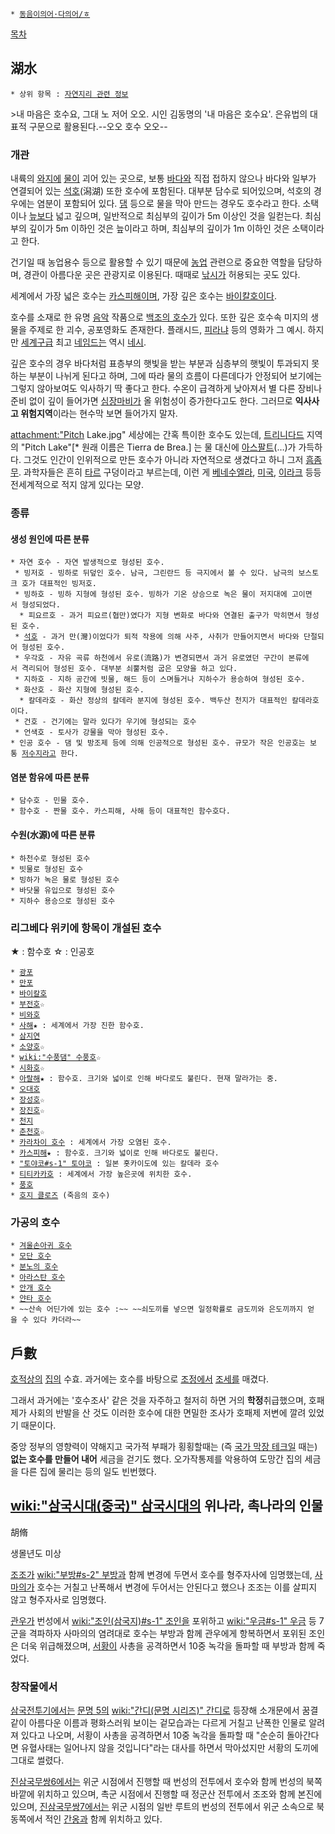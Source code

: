  * [[동음이의어·다의어/ㅎ]]

[[목차]]
== 湖水 ==
 * 상위 항목 : [[자연지리 관련 정보]]
{{{#!html
<iframe width="640" height="360" src="//www.youtube.com/embed/N5VAzzWV7KQ" frameborder="0" allowfullscreen></iframe>}}}
>내 마음은 호수요, 그대 노 저어 오오.
시인 김동명의 '내 마음은 호수요'.
은유법의 대표적 구문으로 활용된다.--오오 호수 오오--

=== 개관 ===
내륙의 [[와지]]에 [[물]]이 괴어 있는 곳으로, 보통 [[바다]]와 직접 접하지 않으나 바다와 일부가 연결되어 있는 [[석호]](潟湖) 또한 호수에 포함된다. 대부분 담수로 되어있으며, 석호의 경우에는 염분이 포함되어 있다. [[댐]] 등으로 물을 막아 만드는 경우도 호수라고 한다. 소택이나 [[늪]]보다 넓고 깊으며, 일반적으로 최심부의 깊이가 5m 이상인 것을 일컫는다. 최심부의 깊이가 5m 이하인 것은 늪이라고 하며, 최심부의 깊이가 1m 이하인 것은 소택이라고 한다.

건기일 때 농업용수 등으로 활용할 수 있기 때문에 [[농업]] 관련으로 중요한 역할을 담당하며, 경관이 아름다운 곳은 관광지로 이용된다. 때때로 [[낚시]]가 허용되는 곳도 있다.

세계에서 가장 넓은 호수는 [[카스피해]]이며, 가장 깊은 호수는 [[바이칼호]]이다.

호수를 소재로 한 유명 [[음악]] 작품으로 [[백조의 호수]]가 있다. 또한 깊은 호수속 미지의 생물을 주제로 한 괴수, 공포영화도 존재한다. 플래시드, [[피라냐]] 등의 영화가 그 예시. 하지만 [[세계구]]급 최고 [[네임드]]는 역시 [[네시]].

깊은 호수의 경우 바다처럼 표층부의 햇빛을 받는 부분과 심층부의 햇빛이 투과되지 못하는 부분이 나뉘게 된다고 하며, 그에 따라 물의 흐름이 다른데다가 안정되어 보기에는 그렇지 않아보여도 익사하기 딱 좋다고 한다. 수온이 급격하게 낮아져서 별 다른 장비나 준비 없이 깊이 들어가면 [[심장마비]]가 올 위험성이 증가한다고도 한다. 그러므로 '''익사사고 위험지역'''이라는 현수막 보면 들어가지 말자.

attachment:"Pitch Lake.jpg"
세상에는 간혹 특이한 호수도 있는데, [[트리니다드]] 지역의 "Pitch Lake"[* 원래 이름은 Tierra de Brea.] 는 물 대신에 [[아스팔트]](…)가 가득하다. 그것도 인간이 인위적으로 만든 호수가 아니라 자연적으로 생겼다고 하니 그저 [[흠좀무]]. 과학자들은 흔히 [[타르]] 구덩이라고 부르는데, 이런 게 [[베네수엘라]], [[미국]], [[이라크]] 등등 전세계적으로 적지 않게 있다는 모양.

=== 종류 ===
==== 생성 원인에 따른 분류 ====
 * 자연 호수 - 자연 발생적으로 형성된 호수.
  * 빙저호 - 빙하로 뒤덮인 호수. 남극, 그린란드 등 극지에서 볼 수 있다. 남극의 보스토크 호가 대표적인 빙저호.
  * 빙하호 - 빙하 지형에 형성된 호수. 빙하가 기온 상승으로 녹은 물이 저지대에 고이면서 형성되었다.
   * 피요르호 - 과거 피요르(협만)였다가 지형 변화로 바다와 연결된 출구가 막히면서 형성된 호수.
  * [[석호]] - 과거 만(灣)이었다가 퇴적 작용에 의해 사주, 사취가 만들어지면서 바다와 단절되어 형성된 호수.
  * 우각호 - 자유 곡류 하천에서 유로(流路)가 변경되면서 과거 유로였던 구간이 본류에서 격리되어 형성된 호수. 대부분 쇠뿔처럼 굽은 모양을 하고 있다.
  * 지하호 - 지하 공간에 빗물, 해드 등이 스며들거나 지하수가 용승하여 형성된 호수.
  * 화산호 - 화산 지형에 형성된 호수.
   * 칼데라호 - 화산 정상의 칼데라 분지에 형성된 호수. 백두산 천지가 대표적인 칼데라호이다.
  * 건호 - 건기에는 말라 있다가 우기에 형성되는 호수
  * 언색호 - 토사가 강물을 막아 형성된 호수.
 * 인공 호수 - 댐 및 방조제 등에 의해 인공적으로 형성된 호수. 규모가 작은 인공호는 보통 [[저수지]]라고 한다.

==== 염분 함유에 따른 분류 ====
 * 담수호 - 민물 호수.
 * 함수호 - 짠물 호수. 카스피해, 사해 등이 대표적인 함수호다.

==== 수원(水源)에 따른 분류 ====
 * 하천수로 형성된 호수
 * 빗물로 형성된 호수
 * 빙하가 녹은 물로 형성된 호수
 * 바닷물 유입으로 형성된 호수
 * 지하수 용승으로 형성된 호수

=== 리그베다 위키에 항목이 개설된 호수 ===
★ : 함수호
☆ : 인공호
 * [[광포]]
 * [[만포]]
 * [[바이칼호]]
 * [[부전호]]☆
 * [[비와호]]
 * [[사해]]★ : 세계에서 가장 진한 함수호.
 * [[삼지연]]
 * [[소양호]]☆
 * [[wiki:"수풍댐" 수풍호]]☆
 * [[시화호]]☆
 * [[아랄해]]★ : 함수호. 크기와 넓이로 인해 바다로도 불린다. 현재 말라가는 중.
 * [[오대호]]
 * [[장성호]]☆
 * [[장진호]]☆
 * [[천지]]
 * [[춘천호]]☆
 * [[카라차이 호수]] : 세계에서 가장 오염된 호수.
 * [[카스피해]]★ : 함수호. 크기와 넓이로 인해 바다로도 불린다.
 * [["토야코#s-1" 토야코]] : 일본 홋카이도에 있는 칼데라 호수
 * [[티티카카호]] : 세계에서 가장 높은곳에 위치한 호수.
 * [[풍호]]
 * [[호지 클로즈]] (죽음의 호수)

=== 가공의 호수 ===
 * [[겨울손아귀 호수]]
 * [[모단 호수]]
 * [[분노의 호수]]
 * [[아라스탄 호수]]
 * [[안개 호수]]
 * [[얀타 호수]]
 * ~~산속 어딘가에 있는 호수 :~~ ~~쇠도끼를 넣으면 일정확률로 금도끼와 은도끼까지 얻을 수 있다 카더라~~
 
== 戶數 ==
[[호적]]상의 [[집]]의 수효. 과거에는 호수를 바탕으로 [[조정]]에서 [[조세]]를 매겼다.

그래서 과거에는 '호수조사' 같은 것을 자주하고 철저히 하면 거의 '''학정'''취급했으며, 호패제가 사회의 반발을 산 것도 이러한 호수에 대한 면밀한 조사가 호패제 저변에 깔려 있었기 때문이다. 

중앙 정부의 영향력이 약해지고 국가적 부패가 횡횡할때는 (즉 [[국가 막장 테크]]일 때는) '''없는 호수를 만들어 내어''' 세금을 걷기도 했다. 오가작통제를 악용하여 도망간 집의 세금을 다른 집에 물리는 등의 일도 빈번했다.

== [[wiki:"삼국시대(중국)" 삼국시대]]의 위나라, 촉나라의 인물 ==
胡脩

생몰년도 미상

[[조조]]가 [[wiki:"부방#s-2" 부방]]과 함께 변경에 두면서 호수를 형주자사에 임명했는데, [[사마의]]가 호수는 거칠고 난폭해서 변경에 두어서는 안된다고 했으나 조조는 이를 살피지 않고 형주자사로 임명했다.

[[관우]]가 번성에서 [[wiki:"조인(삼국지)#s-1" 조인]]을 포위하고 [[wiki:"우금#s-1" 우금]] 등 7군을 격파하자 사마의의 염려대로 호수는 부방과 함께 관우에게 항복하면서 포위된 조인은 더욱 위급해졌으며, [[서황]]이 사총을 공격하면서 10중 녹각을 돌파할 때 부방과 함께 죽었다.

=== 창작물에서 ===
[[삼국전투기]]에서는 [[문명 5]]의 [[wiki:"간디(문명 시리즈)" 간디]]로 등장해 소개문에서 꿈결같이 아름다운 이름과 평화스러워 보이는 겉모습과는 다르게 거칠고 난폭한 인물로 알려져 있다고 나오며, 서황이 사총을 공격하면서 10중 녹각을 돌파할 때 "순순히 돌아간다면 유혈사태는 일어나지 않을 것입니다"라는 대사를 하면서 막아섰지만 서황의 도끼에 그대로 썰렸다.

[[진삼국무쌍6]]에서는 위군 시점에서 진행할 때 번성의 전투에서 호수와 함께 번성의 북쪽 바깥에 위치하고 있으며, 촉군 시점에서 진행할 때 정군산 전투에서 조조와 함께 본진에 있으며, [[진삼국무쌍7]]에서는 위군 시점의 일반 루트의 번성의 전투에서 위군 소속으로 북동쪽에서 적인 [[간옹]]과 함께 위치하고 있다.

